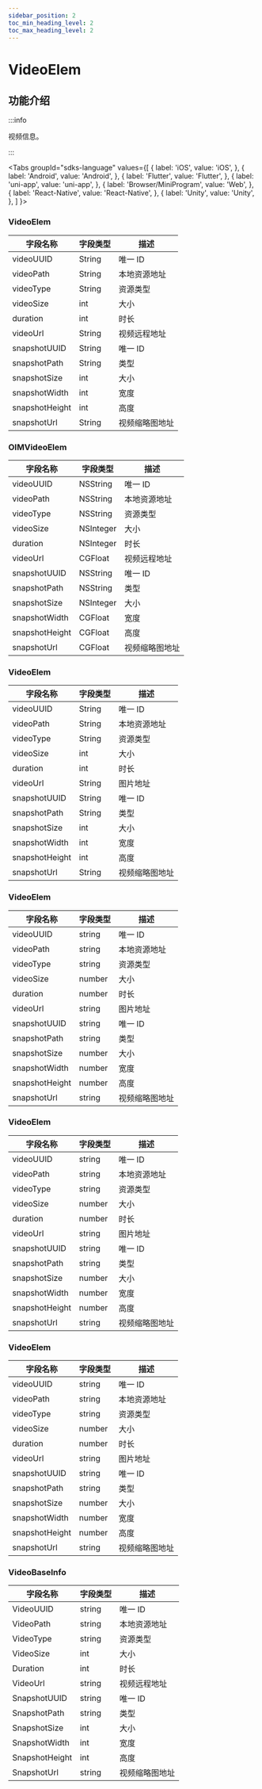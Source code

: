 ```yaml
---
sidebar_position: 2
toc_min_heading_level: 2
toc_max_heading_level: 2
---
```


# VideoElem

## 功能介绍

:::info

视频信息。

:::

<Tabs
groupId="sdks-language"
values={[
{ label: 'iOS', value: 'iOS', },
{ label: 'Android', value: 'Android', },
{ label: 'Flutter', value: 'Flutter', },
{ label: 'uni-app', value: 'uni-app', },
{ label: 'Browser/MiniProgram', value: 'Web', },
{ label: 'React-Native', value: 'React-Native', },
{ label: 'Unity', value: 'Unity', },
]
}>

<TabItem value="Flutter">

### VideoElem

| 字段名称       | 字段类型 | 描述         |
| -------------- | -------- | ------------ |
| videoUUID      | String   | 唯一 ID      |
| videoPath      | String   | 本地资源地址 |
| videoType      | String   | 资源类型     |
| videoSize      | int      | 大小         |
| duration       | int      | 时长         |
| videoUrl       | String   | 视频远程地址     |
| snapshotUUID   | String   | 唯一 ID      |
| snapshotPath   | String   | 类型         |
| snapshotSize   | int      | 大小         |
| snapshotWidth  | int      | 宽度         |
| snapshotHeight | int      | 高度         |
| snapshotUrl    | String   | 视频缩略图地址     |

</TabItem>

<TabItem value="iOS">

### OIMVideoElem

| 字段名称       | 字段类型  | 描述         |
| -------------- | --------- | ------------ |
| videoUUID      | NSString  | 唯一 ID      |
| videoPath      | NSString  | 本地资源地址 |
| videoType      | NSString  | 资源类型     |
| videoSize      | NSInteger | 大小         |
| duration       | NSInteger | 时长         |
| videoUrl       | CGFloat   | 视频远程地址     |
| snapshotUUID   | NSString  | 唯一 ID      |
| snapshotPath   | NSString  | 类型         |
| snapshotSize   | NSInteger | 大小         |
| snapshotWidth  | CGFloat   | 宽度         |
| snapshotHeight | CGFloat   | 高度         |
| snapshotUrl    | CGFloat   | 视频缩略图地址     |

</TabItem>

<TabItem value="Android">


### VideoElem

| 字段名称       | 字段类型 | 描述         |
| -------------- | -------- | ------------ |
| videoUUID      | String   | 唯一 ID      |
| videoPath      | String   | 本地资源地址 |
| videoType      | String   | 资源类型     |
| videoSize      | int      | 大小         |
| duration       | int      | 时长         |
| videoUrl       | String   | 图片地址     |
| snapshotUUID   | String   | 唯一 ID      |
| snapshotPath   | String   | 类型         |
| snapshotSize   | int      | 大小         |
| snapshotWidth  | int      | 宽度         |
| snapshotHeight | int      | 高度         |
| snapshotUrl    | String   | 视频缩略图地址     |

</TabItem>

<TabItem value="Web">

### VideoElem

| 字段名称       | 字段类型 | 描述         |
| -------------- | -------- | ------------ |
| videoUUID      | string   | 唯一 ID      |
| videoPath      | string   | 本地资源地址 |
| videoType      | string   | 资源类型     |
| videoSize      | number   | 大小         |
| duration       | number   | 时长         |
| videoUrl       | string   | 图片地址     |
| snapshotUUID   | string   | 唯一 ID      |
| snapshotPath   | string   | 类型         |
| snapshotSize   | number   | 大小         |
| snapshotWidth  | number   | 宽度         |
| snapshotHeight | number   | 高度         |
| snapshotUrl    | string   | 视频缩略图地址     |

</TabItem>

<TabItem value="uni-app">

### VideoElem

| 字段名称       | 字段类型 | 描述         |
| -------------- | -------- | ------------ |
| videoUUID      | string   | 唯一 ID      |
| videoPath      | string   | 本地资源地址 |
| videoType      | string   | 资源类型     |
| videoSize      | number   | 大小         |
| duration       | number   | 时长         |
| videoUrl       | string   | 图片地址     |
| snapshotUUID   | string   | 唯一 ID      |
| snapshotPath   | string   | 类型         |
| snapshotSize   | number   | 大小         |
| snapshotWidth  | number   | 宽度         |
| snapshotHeight | number   | 高度         |
| snapshotUrl    | string   | 视频缩略图地址     |

</TabItem>

<TabItem value="React-Native">

### VideoElem

| 字段名称       | 字段类型 | 描述         |
| -------------- | -------- | ------------ |
| videoUUID      | string   | 唯一 ID      |
| videoPath      | string   | 本地资源地址 |
| videoType      | string   | 资源类型     |
| videoSize      | number   | 大小         |
| duration       | number   | 时长         |
| videoUrl       | string   | 图片地址     |
| snapshotUUID   | string   | 唯一 ID      |
| snapshotPath   | string   | 类型         |
| snapshotSize   | number   | 大小         |
| snapshotWidth  | number   | 宽度         |
| snapshotHeight | number   | 高度         |
| snapshotUrl    | string   | 视频缩略图地址     |

</TabItem>

<TabItem value="Unity">

###  VideoBaseInfo

| 字段名称       | 字段类型 | 描述         |
| -------------- | -------- | ------------ |
| VideoUUID      | string   | 唯一 ID      |
| VideoPath      | string   | 本地资源地址 |
| VideoType      | string   | 资源类型     |
| VideoSize      | int      | 大小         |
| Duration       | int      | 时长         |
| VideoUrl       | string   | 视频远程地址     |
| SnapshotUUID   | string   | 唯一 ID      |
| SnapshotPath   | string   | 类型         |
| SnapshotSize   | int      | 大小         |
| SnapshotWidth  | int      | 宽度         |
| SnapshotHeight | int      | 高度         |
| SnapshotUrl    | string   | 视频缩略图地址     |

</TabItem>
</Tabs>
